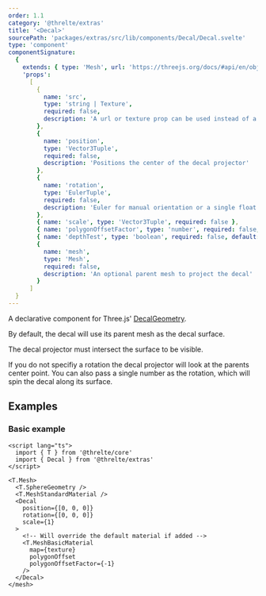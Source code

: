 ```yaml
---
order: 1.1
category: '@threlte/extras'
title: '<Decal>'
sourcePath: 'packages/extras/src/lib/components/Decal/Decal.svelte'
type: 'component'
componentSignature:
  {
    extends: { type: 'Mesh', url: 'https://threejs.org/docs/#api/en/objects/Mesh' },
    'props':
      [
        {
          name: 'src',
          type: 'string | Texture',
          required: false,
          description: 'A url or texture prop can be used instead of a material override'
        },
        {
          name: 'position',
          type: 'Vector3Tuple',
          required: false,
          description: 'Positions the center of the decal projector'
        },
        {
          name: 'rotation',
          type: 'EulerTuple',
          required: false,
          description: 'Euler for manual orientation or a single float for closest-vertex-normal orient'
        },
        { name: 'scale', type: 'Vector3Tuple', required: false },
        { name: 'polygonOffsetFactor', type: 'number', required: false, default: '-10' },
        { name: 'depthTest', type: 'boolean', required: false, default: 'true' },
        {
          name: 'mesh',
          type: 'Mesh',
          required: false,
          description: 'An optional parent mesh to project the decal'
        }
      ]
  }
---
```


A declarative component for Three.js' [DecalGeometry](https://threejs.org/docs/#examples/en/geometries/DecalGeometry).

<Example path="extras/decal" />

By default, the decal will use its parent mesh as the decal surface.

The decal projector must intersect the surface to be visible.

If you do not specifiy a rotation the decal projector will look at the parents center point.
You can also pass a single number as the rotation, which will spin the decal along its surface.

## Examples

### Basic example

```svelte title="Scene.svelte"
<script lang="ts">
  import { T } from '@threlte/core'
  import { Decal } from '@threlte/extras'
</script>

<T.Mesh>
  <T.SphereGeometry />
  <T.MeshStandardMaterial />
  <Decal
    position={[0, 0, 0]}
    rotation={[0, 0, 0]}
    scale={1}
  >
    <!-- Will override the default material if added -->
    <T.MeshBasicMaterial
      map={texture}
      polygonOffset
      polygonOffsetFactor={-1}
    />
  </Decal>
</mesh>
```
